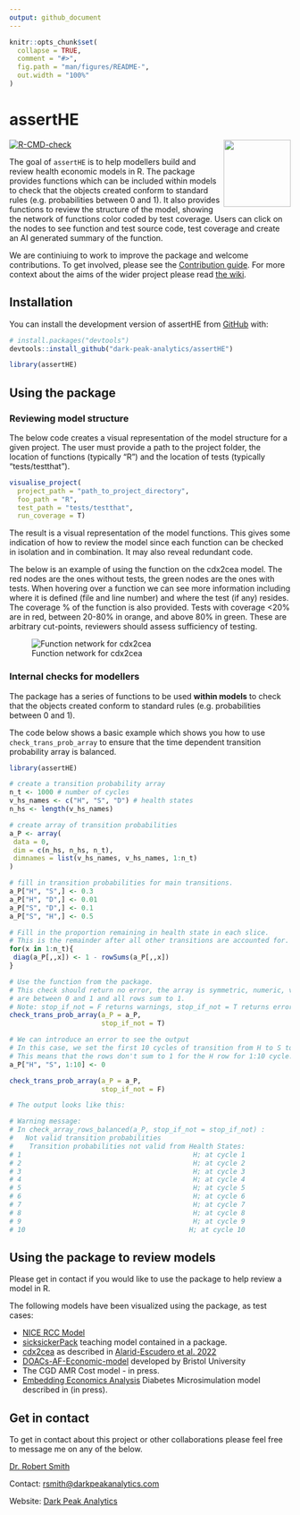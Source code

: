 ```yaml
---
output: github_document
---
```


<!-- README.md is generated from README.Rmd. Please edit that file 
You'll still need to render `README.Rmd` regularly, to keep `README.md` up-to-date. `devtools::build_readme()` is handy for this. 
-->

```r
knitr::opts_chunk$set(
  collapse = TRUE,
  comment = "#>",
  fig.path = "man/figures/README-",
  out.width = "100%"
)
```

# assertHE 

<div class="logos"><img src="https://github.com/dark-peak-analytics/darkpeak/blob/main/man/figures/logo_concise.PNG?raw=true" width="120px" align="right"></div>

<!-- badges: start -->
[![R-CMD-check](https://github.com/dark-peak-analytics/assertHE/actions/workflows/R-CMD-check.yaml/badge.svg)](https://github.com/dark-peak-analytics/assertHE/actions/workflows/R-CMD-check.yaml)

<!-- badges: end -->

The goal of `assertHE` is to help modellers build and review health economic models in R. The package provides functions which can be included within models to check that the objects created conform to standard rules (e.g. probabilities between 0 and 1). It also provides functions to review the structure of the model, showing the network of functions color coded by test coverage. Users can click on the nodes to see function and test source code, test coverage and create an AI generated summary of the function. 

We are continiuing to work to improve the package and welcome contributions. To get involved, please see the [Contribution guide](https://github.com/dark-peak-analytics/assertHE/blob/main/CONTRIBUTING.md). For more context about the aims of the wider project please read [the wiki](https://github.com/dark-peak-analytics/assertHE/wiki/assertHE:-an-R-package-to-improve-quality-assurance-of-health-economic-models).

## Installation

You can install the development version of assertHE from [GitHub](https://github.com/) with:

``` r
# install.packages("devtools")
devtools::install_github("dark-peak-analytics/assertHE")

library(assertHE)
```

## Using the package

### Reviewing model structure 

The below code creates a visual representation of the model structure for a given project. The user must provide a path to the project folder, the location of functions (typically "R") and the location of tests (typically "tests/testthat").

```r

visualise_project(
  project_path = "path_to_project_directory",
  foo_path = "R",
  test_path = "tests/testthat",
  run_coverage = T)

```

The result is a visual representation of the model functions. This gives some indication of how to review the model since each function can be checked in isolation and in combination. It may also reveal redundant code. 

The below is an example of using the function on the cdx2cea model. The red nodes are the ones without tests, the green nodes are the ones with tests. When hovering over a function we can see more information including where it is defined (file and line number) and where the test (if any) resides. The coverage % of the function is also provided. Tests with coverage <20% are in red, between 20-80% in orange, and above 80% in green. These are arbitrary cut-points, reviewers should assess sufficiency of testing. 

![Function network for cdx2cea](https://github.com/dark-peak-analytics/assertHE/assets/41961614/0d330730-1e0b-40d9-b18b-b2ee14511cb6)

### Internal checks for modellers 

The package has a series of functions to be used **within models** to check that 
the objects created conform to standard rules (e.g. probabilities between 0 and 1).

The code below shows a basic example which shows you how to use `check_trans_prob_array` to ensure that the time dependent transition probability array is balanced.

```r
library(assertHE)

# create a transition probability array
n_t <- 1000 # number of cycles
v_hs_names <- c("H", "S", "D") # health states
n_hs <- length(v_hs_names)

# create array of transition probabilities
a_P <- array(
 data = 0,
 dim = c(n_hs, n_hs, n_t),
 dimnames = list(v_hs_names, v_hs_names, 1:n_t)
)

# fill in transition probabilities for main transitions.
a_P["H", "S",] <- 0.3
a_P["H", "D",] <- 0.01
a_P["S", "D",] <- 0.1
a_P["S", "H",] <- 0.5

# Fill in the proportion remaining in health state in each slice.
# This is the remainder after all other transitions are accounted for.
for(x in 1:n_t){
 diag(a_P[,,x]) <- 1 - rowSums(a_P[,,x])
}

# Use the function from the package.
# This check should return no error, the array is symmetric, numeric, values 
# are between 0 and 1 and all rows sum to 1.
# Note: stop_if_not = F returns warnings, stop_if_not = T returns errors.
check_trans_prob_array(a_P = a_P, 
                       stop_if_not = T)

# We can introduce an error to see the output
# In this case, we set the first 10 cycles of transition from H to S to 0.
# This means that the rows don't sum to 1 for the H row for 1:10 cycle.
a_P["H", "S", 1:10] <- 0

check_trans_prob_array(a_P = a_P, 
                       stop_if_not = F)

# The output looks like this:

# Warning message:
# In check_array_rows_balanced(a_P, stop_if_not = stop_if_not) :
#   Not valid transition probabilities
#    Transition probabilities not valid from Health States:
# 1                                           H; at cycle 1
# 2                                           H; at cycle 2
# 3                                           H; at cycle 3
# 4                                           H; at cycle 4
# 5                                           H; at cycle 5
# 6                                           H; at cycle 6
# 7                                           H; at cycle 7
# 8                                           H; at cycle 8
# 9                                           H; at cycle 9
# 10                                         H; at cycle 10

```

## Using the package to review models

Please get in contact if you would like to use the package to help review a model in R.

The following models have been visualized using the package, as test cases: \

* [NICE RCC Model](https://github.com/nice-digital/NICE-model-repo) \
* [sicksickerPack](https://github.com/dark-peak-analytics/sicksickerPack) teaching model contained in a package. \
* [cdx2cea](https://github.com/feralaes/cdx2cea) as described in [Alarid-Escudero et al. 2022](https://www.sciencedirect.com/science/article/pii/S1098301521017472) \
* [DOACs-AF-Economic-model](https://github.com/Bogdasayen/DOACs-AF-Economic-model) developed by Bristol University \
* The CGD AMR Cost model - in press. \
* [Embedding Economics Analysis](https://github.com/DanPollardSheff/Embedding-Economic-Analysis) Diabetes Microsimulation model described in (in press). \


## Get in contact

To get in contact about this project or other collaborations please feel free to message me on any of the below.

[Dr. Robert Smith](https://www.linkedin.com/in/robert-smith-53b28438)

Contact: [rsmith@darkpeakanalytics.com](mailto:rsmith@darkpeakanalytics.com)

Website: [Dark Peak Analytics](https://www.darkpeakanalytics.com)
